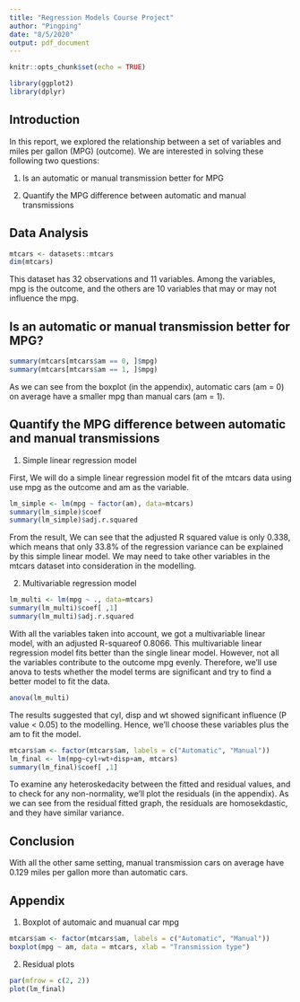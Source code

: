 ```yaml
---
title: "Regression Models Course Project"
author: "Pingping"
date: "8/5/2020"
output: pdf_document
---
```


```r
knitr::opts_chunk$set(echo = TRUE)
```

```r
library(ggplot2)
library(dplyr)
```

## Introduction

In this report, we explored the relationship between a set of variables and miles per gallon (MPG) (outcome). We are interested in solving these following two questions:

1. Is an automatic or manual transmission better for MPG

2. Quantify the MPG difference between automatic and manual transmissions

## Data Analysis

```r
mtcars <- datasets::mtcars
dim(mtcars)
```

This dataset has 32 observations and 11 variables. Among the variables, mpg is the outcome, and the others are 10 variables that may or may not influence the mpg. 

## Is an automatic or manual transmission better for MPG?
```r
summary(mtcars[mtcars$am == 0, ]$mpg)
summary(mtcars[mtcars$am == 1, ]$mpg)
```
As we can see from the boxplot (in the appendix), automatic cars (am = 0) on average have a  smaller mpg than manual cars (am = 1).

## Quantify the MPG difference between automatic and manual transmissions

1. Simple linear regression model

First, We will do a simple linear regression model fit of the mtcars data using use mpg as the outcome and am as the variable.
```r
lm_simple <- lm(mpg ~ factor(am), data=mtcars)
summary(lm_simple)$coef
summary(lm_simple)$adj.r.squared
```
From the result, We can see that the adjusted R squared value is only 0.338, which means that only 33.8% of the regression variance can be explained by this simple linear model. We may need to take other variables in the mtcars dataset into consideration in the modelling.

2.  Multivariable regression model
```r
lm_multi <- lm(mpg ~ ., data=mtcars)
summary(lm_multi)$coef[ ,1]
summary(lm_multi)$adj.r.squared
```
With all the variables taken into account, we got a multivariable linear model, with an adjusted R-squareof 0.8066. This multivariable linear regression model fits better than the single linear model. However, not all the variables contribute to the outcome mpg evenly. Therefore, we'll use anova to tests whether the model terms are significant and try to find a better model to fit the data.
```r
anova(lm_multi)
```
The results suggested that cyl, disp and wt showed significant influence (P value < 0.05) to the modelling. Hence, we'll choose these variables plus the am to fit the model.

```r
mtcars$am <- factor(mtcars$am, labels = c("Automatic", "Manual"))
lm_final <- lm(mpg~cyl+wt+disp+am, mtcars)
summary(lm_final)$coef[ ,1]
```

To examine any heteroskedacity between the fitted and residual values, and to check for any non-normality, we'll plot the residuals (in the appendix). As we can see from the residual fitted graph, the residuals are homosekdastic, and they have similar variance. 

## Conclusion

With all the other same setting, manual transmission cars on average have 0.129 miles per gallon more than automatic cars.

## Appendix

1. Boxplot of automaic and muanual car mpg

```r
mtcars$am <- factor(mtcars$am, labels = c("Automatic", "Manual"))
boxplot(mpg ~ am, data = mtcars, xlab = "Transmission type")
```

2. Residual plots

```r
par(mfrow = c(2, 2))
plot(lm_final)
```
